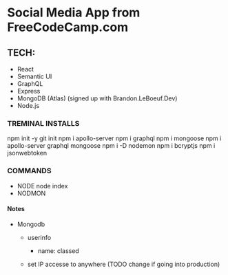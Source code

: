 # Social Media App from FreeCodeCamp.com

<!-- Link to video 
https://www.youtube.com/watch?v=n1mdAPFq2Os -->

## TECH:
 - React
 - Semantic UI
 - GraphQL
 - Express
 - MongoDB (Atlas) (signed up with Brandon.LeBoeuf.Dev)
 - Node.js

### TREMINAL INSTALLS

  npm init -y 
  git init
  npm i apollo-server
  npm i graphql
  npm i mongoose
  npm i apollo-server graphql mongoose
  npm i -D nodemon
  npm i bcryptjs 
  npm i jsonwebtoken


### COMMANDS
  - NODE 
    <!-- runs index file: gets GraphQL playground-->
    node index 
  - NODMON  




#### Notes

  - Mongodb
    - userinfo 
      - name: classed
    
    - set IP accesse to anywhere (TODO change if going into production)